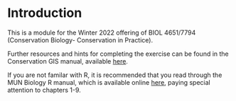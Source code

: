 # Introduction {#intro}

This is a module for the Winter 2022 offering of BIOL 4651/7794 (Conservation Biology- Conservation in Practice).

Further resources and hints for completing the exercise can be found in the Conservation GIS manual, available [here](https://nlboreal.github.io/ConservationGIS/).

If you are not familar with R, it is recommended that you read through the MUN Biology R manual, which is available online [here](https://ahurford.github.io/quant-guide-all-courses/), paying special attention to chapters 1-9.


